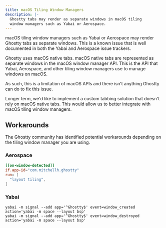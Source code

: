 ```yaml
---
title: macOS Tiling Window Managers
description: |-
  Ghostty tabs may render as separate windows in macOS tiling
  window managers such as Yabai or Aerospace.
---
```


macOS tiling window managers such as Yabai or Aerospace may
render Ghostty tabs as separate windows. This is a known issue
that is well documented in both the Yabai and Aerospace
issue trackers.

Ghostty uses macOS native tabs. macOS native tabs are represented
as separate windows in the macOS window manager API. This is
the API that Yabai, Aerospace, and other tiling window managers
use to manage windows on macOS.

As such, this is a limitation of macOS APIs and there isn't
anything Ghostty can do to fix this issue.

<Note>
Longer term, we'd like to implement a custom tabbing solution
that doesn't rely on macOS native tabs. This would allow us
to better integrate with macOS tiling window managers.
</Note>

## Workarounds

The Ghostty community has identified potential workarounds
depending on the tiling window manager you are using.

### Aerospace

```toml
[[on-window-detected]]
if.app-id="com.mitchellh.ghostty"
run= [
  "layout tiling",
]
```

### Yabai

```
yabai -m signal --add app='^Ghostty$' event=window_created action='yabai -m space --layout bsp'
yabai -m signal --add app='^Ghostty$' event=window_destroyed action='yabai -m space --layout bsp'
```
